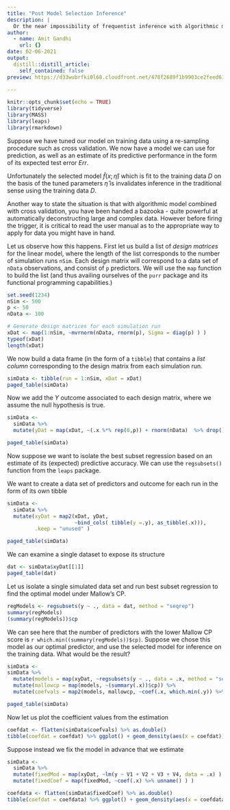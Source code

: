 ```yaml
---
title: "Post Model Selection Inference"
description: |
  Or the near impossibility of frequentist inference with algorithmic models
author:
  - name: Amit Gandhi
    url: {}
date: 02-06-2021
output:
  distill::distill_article:
    self_contained: false
preview: https://d33wubrfki0l68.cloudfront.net/478f2689f1b9903ce2feed61a1f5e9c9deb2bcc9/55b03/post/commentary/inference-vs-prediction_files/figure-html/unnamed-chunk-1-1.png
 
---
```


```r
knitr::opts_chunk$set(echo = TRUE)
library(tidyverse)
library(MASS)
library(leaps)
library(rmarkdown)
```

Suppose we have tuned our model on training data using a re-sampling procedure such as cross validation. We now have a model we can use for prediction, as well as an estimate of its predictive performance in the form of its expected test error $Err$. 

Unfortunately the selected model $\hat{f}(x; \hat{\eta})$ which is fit to the training data $D$ on the basis of the tuned parameters $\hat{\eta}$ is invalidates inference in the traditional sense using the training data $D$. 

Another way to state the situation is that with algorithmic model combined with cross validation, you have been handed a bazooka - quite powerful at automatically deconstructing large and complex data. However before firing the trigger, it is critical to read the user manual as to the appropriate way to apply for data you might have in hand. 



Let us observe how this happens. First let us build a list of *design matrices* for the linear model, where the length of the list corresponds to the number of simulation runs `nSim`. Each design matrix will correspond to a data set of `nData` observations, and consist of `p` predictors. We will use the `map` function to build the list (and thus availing ourselves of the `purr` package and its functional programming capabilities.)


```r
set.seed(1234)
nSim <- 500
p <- 50
nData <- 100

# Generate design matrices for each simulation run
xDat <- map(1:nSim, ~mvrnorm(nData, rnorm(p), Sigma = diag(p) ) )
typeof(xDat)
length(xDat)
```
We now build a data frame (in the form of a `tibble`) that contains a *list column* corresponding to the design matrix from each simulation run. 

```r
simData <- tibble(run = 1:nSim, xDat = xDat)
paged_table(simData)
```

Now we add the $Y$ outcome associated to each design matrix, where we assume the null hypothesis is true. 

```r
simData <- 
  simData %>% 
  mutate(yDat = map(xDat, ~(.x %*% rep(0,p)) + rnorm(nData)  %>% drop() ) )

paged_table(simData)
```

Now suppose we want to isolate the best subset regression based on an estimate of its (expected) predictive accuracy. We can use the `regsubsets()` function from the `leaps` package.


We want to create a data set of predictors and outcome for each run in the form of its own tibble

```r
simData <- 
  simData %>% 
  mutate(xyDat = map2(xDat, yDat, 
                      ~bind_cols( tibble(y =.y), as_tibble(.x))),
         .keep = "unused" )

paged_table(simData)
```

We can examine a single dataset to expose its structure

```r
dat <- simData$xyDat[[1]]
paged_table(dat)
```


Let us isolate a single simulated data set and run best subset regression to find the optimal model under Mallow's CP. 

```r
regModels <- regsubsets(y ~ ., data = dat, method = "seqrep")
summary(regModels)
(summary(regModels))$cp
```
We can see here that the number of predictors with the lower Mallow CP score is `r which.min((summary(regModels))$cp)`. Suppose we chose this model as our optimal predictor, and use the selected model for inference on the training data. What would be the result?

```r
simData <-
simData %>% 
  mutate(models = map(xyDat, ~regsubsets(y ~ ., data = .x, method = "seqrep"))) %>%
  mutate(mallowcp = map(models, ~(summary(.x))$cp)) %>%
  mutate(coefvals = map2(models, mallowcp, ~coef(.x, which.min(.y)) %>% unname() ) )

paged_table(simData)
```

Now let us plot the coefficient values from the estimation

```r
coefdat <- flatten(simData$coefvals) %>% as.double()
tibble(coefdat = coefdat) %>% ggplot() + geom_density(aes(x = coefdat))
```

Suppose instead we fix the model in advance that we estimate

```r
simData <-
  simData %>% 
  mutate(fixedMod = map(xyDat, ~lm(y ~ V1 + V2 + V3 + V4, data = .x) ) ) %>%
  mutate(fixedCoef = map(fixedMod, ~coef(.x) %>% unname() ) )

coefdata <- flatten(simData$fixedCoef) %>% as.double()
tibble(coefdat = coefdata) %>% ggplot() + geom_density(aes(x = coefdata))
```

